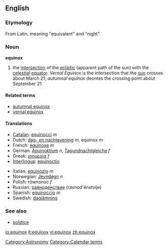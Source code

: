 ==English==

===Etymology===
From Latin, meaning "equivalent" and "night"

===Noun===
'''equinox'''

# the [[intersection]] of the [[ecliptic]] (apparent path of the sun) with the [[celestial]] [[equator]]. ''Vernal Equinox'' is the intersection that the [[sun]] crosses about March 21; ''autumnal equinox'' deontes the crossing point about September 21.

====Related terms====
*[[autumnal equinox]]
*[[vernal equinox]]

====Translations====
{{top}}
*[[Catalan]]: [[equinocci]] ''m''
*Dutch: [[dag- en nachtevening]] ''m'', equinox ''m''
*French: [[équinoxe]] ''m''
*German: [[Äquinoktium]] ''n'', [[Tagundnachtgleiche]] ''f''
*Greek: [[ισημερία]] ''f''
*[[Interlingua]]: [[equinoctio]]
{{mid}}
*Italian: [[equinozio]] ''m''
*Norwegian: [[Jevndøgn]] ''n''
*Polish: równonoc ''f''
*Russian: [[равноденствие]] (ravnod'énstvije) {{n}}
*Spanish: [[equinoccio]] ''m''
*Swedish: [[dagjämning]]
{{bottom}}

[[Category:Astronomy]]
[[Category:Calendar terms]]

===See also===
*[[solstice]]

[[io:equinox]]
[[it:equinox]]
[[vi:equinox]]
[[zh:equinox]]